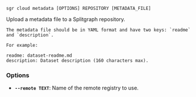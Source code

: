 
```sgr cloud metadata [OPTIONS] REPOSITORY [METADATA_FILE]```

Upload a metadata file to a Splitgraph repository.

    The metadata file should be in YAML format and have two keys: `readme` and `description`.

    For example:

```
readme: dataset-readme.md
description: Dataset description (160 characters max).
```
    

### Options

  * **`--remote TEXT`**: Name of the remote registry to use.
